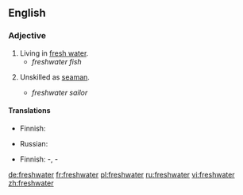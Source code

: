 ==English==

===Adjective===
{{en-adj|-}}

# Living in [[fresh water]].
#*''freshwater fish''
# {{nautical}} Unskilled as [[seaman]].
#*''freshwater sailor''

====Translations====
{{trans-top|living in fresh water}}
*Finnish: {{t|fi|makeanveden}}
{{trans-mid}}
*Russian: {{t|ru|пресноводный|tr=pr'esnovódnyj}}
{{trans-bottom}}

{{trans-top|unskilled as seaman}}
*Finnish: {{t|fi|järvi}}-, {{t|fi|sisävesi}}-
{{trans-mid}}
{{trans-bottom}}

[[de:freshwater]]
[[fr:freshwater]]
[[pl:freshwater]]
[[ru:freshwater]]
[[vi:freshwater]]
[[zh:freshwater]]